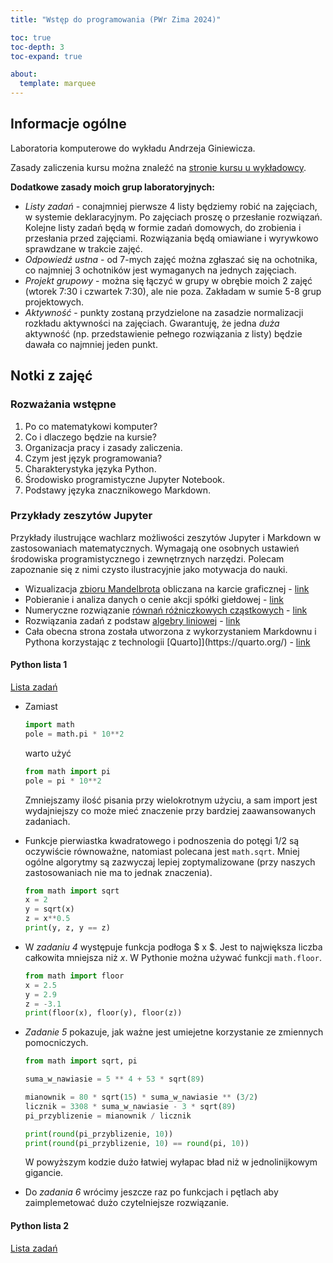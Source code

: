 ```yaml
---
title: "Wstęp do programowania (PWr Zima 2024)"

toc: true
toc-depth: 3
toc-expand: true

about:
  template: marquee
---
```


## Informacje ogólne

Laboratoria komputerowe do wykładu Andrzeja Giniewicza.

Zasady zaliczenia kursu można znaleźć na [stronie kursu u wykładowcy](https://alfa.im.pwr.edu.pl/~giniew/doku.php?id=rok2425:zimowy:wdp).

**Dodatkowe zasady moich grup laboratoryjnych:**

- *Listy zadań* - conajmniej pierwsze 4 listy będziemy robić na zajęciach, w systemie deklaracyjnym. Po zajęciach proszę o przesłanie rozwiązań. Kolejne listy zadań będą w formie zadań domowych, do zrobienia i przesłania przed zajęciami. Rozwiązania będą omiawiane i wyrywkowo sprawdzane w trakcie zajęć.
- *Odpowiedź ustna* - od 7-mych zajęć można zgłaszać się na ochotnika, co najmniej 3 ochotników jest wymaganych na jednych zajęciach.
- *Projekt grupowy* - można się łączyć w grupy w obrębie moich 2 zajęć (wtorek 7:30 i czwartek 7:30), ale nie poza. Zakładam w sumie 5-8 grup projektowych.
- *Aktywność* - punkty zostaną przydzielone na zasadzie normalizacji rozkładu aktywności na zajęciach. Gwarantuję, że jedna *duża* aktywność (np. przedstawienie pełnego rozwiązania z listy) będzie dawała co najmniej jeden punkt.

## Notki z zajęć

::: {.callout-note collapse="true"}
### Rozważania wstępne

1. Po co matematykowi komputer?
2. Co i dlaczego będzie na kursie?
3. Organizacja pracy i zasady zaliczenia.
4. Czym jest język programowania?
5. Charakterystyka języka Python.
6. Środowisko programistyczne Jupyter Notebook.
7. Podstawy języka znacznikowego Markdown.
:::

::: {.callout-note collapse="true"}
### Przykłady zeszytów Jupyter

Przykłady ilustrujące wachlarz możliwości zeszytów Jupyter i Markdown w zastosowaniach matematycznych.
Wymagają one osobnych ustawień środowiska programistycznego i zewnętrznych narzędzi.
Polecam zapoznanie się z nimi czysto ilustracyjnie jako motywacja do nauki.

- Wizualizacja [zbioru Mandelbrota](https://www.wikiwand.com/pl/articles/Zbi%C3%B3r_Mandelbrota) obliczana na karcie graficznej - [link](https://github.com/bwrob/bwrob.github.io/tree/main/pages/notebooks/mandebrot.ipynb)
- Pobieranie i analiza danych o cenie akcji spółki giełdowej - [link](https://github.com/bwrob/bwrob.github.io/tree/main/pages/notebooks/cd_projekt_red.ipynb)
- Numeryczne rozwiązanie [równań różniczkowych cząstkowych](https://www.wikiwand.com/pl/articles/R%C3%B3wnanie_r%C3%B3%C5%BCniczkowe_cz%C4%85stkowe) - [link](https://github.com/jorgensd/dolfinx-tutorial/blob/main/chapter1/fundamentals_code.ipynb)
- Rozwiązania zadań z podstaw [algebry liniowej](https://www.wikiwand.com/pl/articles/Algebra_liniowa) - [link](https://github.com/weijie-chen/Linear-Algebra-With-Python/blob/master/notebooks/Chapter%201%20-%20Linear%20Equation%20System.ipynb)
- Cała obecna strona została utworzona z wykorzystaniem Markdownu i Pythona korzystając z technologii [Quarto]](https://quarto.org/) - [link](https://github.com/bwrob/bwrob.github.io/blob/main/pages/courses/pwr-intro-to-cs-2024.qmd)
:::

::: {.callout-note collapse="true"}
#### Python lista 1

[Lista zadań](https://alfa.im.pwr.edu.pl/~giniew/lib/exe/fetch.php?media=rok2425:zimowy:wstep_-_lista_1.ipynb)

- Zamiast
  ```python
  import math
  pole = math.pi * 10**2
  ```
  warto użyć
  ```python
  from math import pi
  pole = pi * 10**2
  ```
  Zmniejszamy ilość pisania przy wielokrotnym użyciu, a sam import jest wydajniejszy co może mieć znaczenie przy bardziej zaawansowanych zadaniach.

- Funkcje pierwiastka kwadratowego i podnoszenia do potęgi $1/2$ są oczywiście równoważne, natomiast polecana jest `math.sqrt`. Mniej ogólne algorytmy są zazwyczaj lepiej zoptymalizowane (przy naszych zastosowaniach nie ma to jednak znaczenia).
  ```python
  from math import sqrt
  x = 2
  y = sqrt(x)
  z = x**0.5
  print(y, z, y == z)
  ```

- W *zadaniu 4* występuje funkcja podłoga $ \lfloor x \rfloor $.  Jest to największa liczba całkowita mniejsza niż $x$. W Pythonie można używać funkcji `math.floor`.
  ```python
  from math import floor
  x = 2.5
  y = 2.9
  z = -3.1
  print(floor(x), floor(y), floor(z))
  ```

- *Zadanie 5* pokazuje, jak ważne jest umiejetne korzystanie ze zmiennych pomocniczych.
  ```python
  from math import sqrt, pi

  suma_w_nawiasie = 5 ** 4 + 53 * sqrt(89)

  mianownik = 80 * sqrt(15) * suma_w_nawiasie ** (3/2)
  licznik = 3308 * suma_w_nawiasie - 3 * sqrt(89)
  pi_przyblizenie = mianownik / licznik

  print(round(pi_przyblizenie, 10))
  print(round(pi_przyblizenie, 10) == round(pi, 10))
  ```
  W powyższym kodzie dużo łatwiej wyłapac bład niż w jednolinijkowym gigancie.

- Do *zadania 6* wrócimy jeszcze raz po funkcjach i pętlach aby zaimplemetować dużo czytelniejsze rozwiązanie.
:::

::: {.callout-note collapse="true"}
#### Python lista 2

[Lista zadań](https://alfa.im.pwr.edu.pl/~giniew/lib/exe/fetch.php?media=rok2425:zimowy:wstep_-_lista_2.ipynb)
:::
